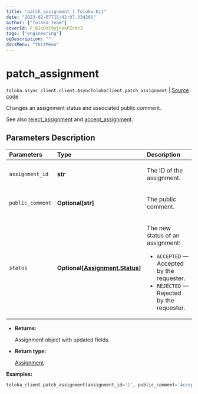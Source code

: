 ```yaml
---
title: "patch_assignment | Toloka-Kit"
date: "2023-02-07T15:42:07.334266"
author: ["Toloka Team"]
coverId: F_bIcOYF9yjrxkPZrXc3
tags: ["engineering"]
ogDescription: ""
docsMenu: "tkitMenu"
---
```


# patch_assignment
`toloka.async_client.client.AsyncTolokaClient.patch_assignment` | [Source code](https://github.com/Toloka/toloka-kit/blob/v1.1.3/src/client/__init__.py#L0)

Changes an assignment status and associated public comment.

See also [reject_assignment](/docs-new/toloka-kit/reference/toloka.client.TolokaClient.reject_assignment) and [accept_assignment](/docs-new/toloka-kit/reference/toloka.client.TolokaClient.accept_assignment).

## Parameters Description

| Parameters | Type | Description |
| :----------| :----| :-----------|
`assignment_id`|**str**|<p>The ID of the assignment.</p>
`public_comment`|**Optional\[str\]**|<p>The public comment.</p>
`status`|**Optional\[[Assignment.Status](/docs-new/toloka-kit/reference/toloka.client.assignment.Assignment.Status)\]**|<p>The new status of an assignment:</p> <ul> <li>`ACCEPTED` — Accepted by the requester.</li> <li>`REJECTED` — Rejected by the requester.</li> </ul>

* **Returns:**

  Assignment object with updated fields.

* **Return type:**

  [Assignment](/docs-new/toloka-kit/reference/toloka.client.assignment.Assignment)

**Examples:**

```python
toloka_client.patch_assignment(assignment_id='1', public_comment='Accepted. Good job.', status='ACCEPTED')
```
